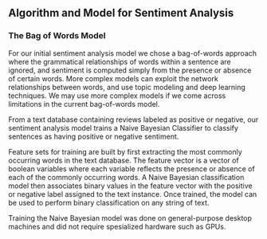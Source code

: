 

## Algorithm and Model for Sentiment Analysis

### The Bag of Words Model

For our initial sentiment analysis model we chose a bag-of-words approach where the 
grammatical relationships of words within a sentence are ignored, and sentiment is computed
simply from the presence or absence of certain words.  More complex models can exploit
the network relationships between words, and use topic modeling and deep learning techniques. We may
use more complex models if we come across limitations in the current bag-of-words model.

From a text database containing reviews labeled as positive or negative, our sentiment analysis
model trains a Naive Bayesian Classifier to classify sentences as having positive or negative sentiment.

Feature sets for training are built by first extracting the most commonly occurring words in the text
database. The feature vector is a vector of boolean variables where each variable reflects the
presence or absence of each of the commonly occurring words. A Naive Bayesian classification model 
then associates binary values in the feature vector with the positive or negative label assigned to the
text instance. Once trained, the model can be used to perform binary classification on any
string of text.

Training the Naive Bayesian model was done on general-purpose desktop machines and did not require spesialized hardware such as GPUs.


